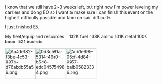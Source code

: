 I know that we still have 2~3 weeks left, but right now I'm power leveling my carriers and doing EO so I want to make sure I can finish this event on the highest difficulty possible and farm on said difficulty.

I just finished E5.

My fleet/equip and resources    132K fuel  138K ammo 101K metal 100K baux   521 buckets

[[File:Aa4de182-f3be-4c53-887b-d76abdb55a56.png|thumb|left|100px]][[File:0d3c581a-5314-49a0-b546-edc045754984.png|thumb|100px]][[File:Acb1e695-05cf-4d84-9957-ba1b05823336.png|thumb|left|100px]]<ac_metadata title="Can I clear the event in time?"> </ac_metadata>